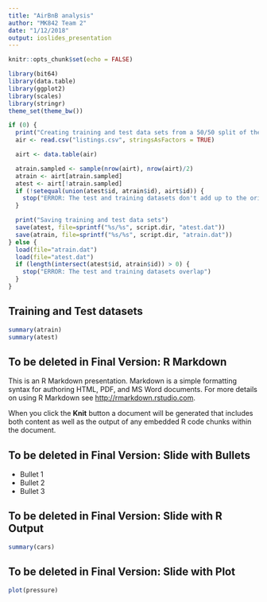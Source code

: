 ```yaml
---
title: "AirBnB analysis"
author: "MK842 Team 2"
date: "1/12/2018"
output: ioslides_presentation
---
```


```r
knitr::opts_chunk$set(echo = FALSE)
```

```r
library(bit64)
library(data.table)
library(ggplot2)
library(scales)
library(stringr)
theme_set(theme_bw())

if (0) {
  print("Creating training and test data sets from a 50/50 split of the CSV")
  air <- read.csv("listings.csv", stringsAsFactors = TRUE)

  airt <- data.table(air)

  atrain.sampled <- sample(nrow(airt), nrow(airt)/2)
  atrain <- airt[atrain.sampled]
  atest <- airt[!atrain.sampled]
  if (!setequal(union(atest$id, atrain$id), airt$id)) {
    stop("ERROR: The test and training datasets don't add up to the original dataset")
  }

  print("Saving training and test data sets")
  save(atest, file=sprintf("%s/%s", script.dir, "atest.dat"))
  save(atrain, file=sprintf("%s/%s", script.dir, "atrain.dat"))
} else {
  load(file="atrain.dat")
  load(file="atest.dat")
  if (length(intersect(atest$id, atrain$id)) > 0) {
    stop("ERROR: The test and training datasets overlap")
  }
}
```

## Training and Test datasets
```r
summary(atrain)
summary(atest)
```


## To be deleted in Final Version: R Markdown

This is an R Markdown presentation. Markdown is a simple formatting syntax for authoring HTML, PDF, and MS Word documents. For more details on using R Markdown see <http://rmarkdown.rstudio.com>.

When you click the **Knit** button a document will be generated that includes both content as well as the output of any embedded R code chunks within the document.

## To be deleted in Final Version: Slide with Bullets

- Bullet 1
- Bullet 2
- Bullet 3

## To be deleted in Final Version: Slide with R Output

```r
summary(cars)
```

## To be deleted in Final Version: Slide with Plot

```r
plot(pressure)
```

